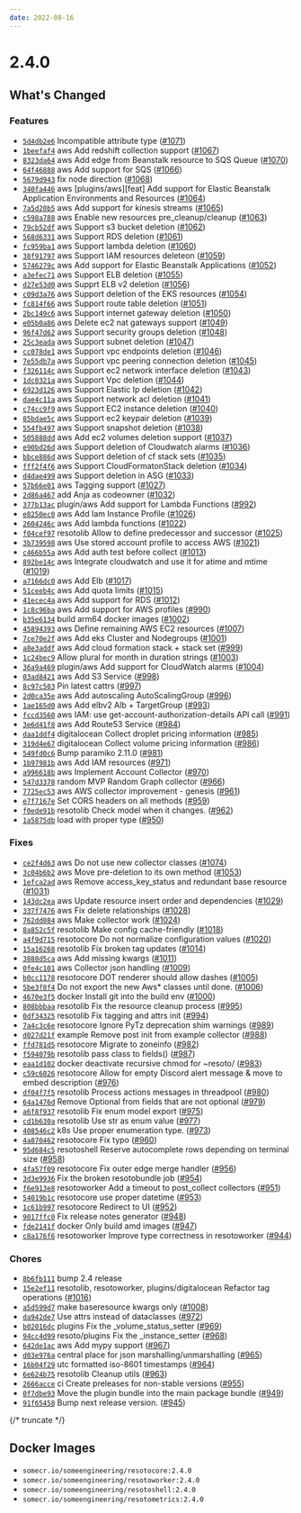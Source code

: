 ```yaml
---
date: 2022-08-16
---
```


# 2.4.0

## What's Changed

### Features

- [`5d4db2e6`](https://github.com/someengineering/resoto/commit/5d4db2e6) Incompatible attribute type ([#1071](https://github.com/someengineering/resoto/pull/1071))
- [`1beefaf4`](https://github.com/someengineering/resoto/commit/1beefaf4) <span class="badge badge--secondary">aws</span> Add redshift collection support ([#1067](https://github.com/someengineering/resoto/pull/1067))
- [`8323da64`](https://github.com/someengineering/resoto/commit/8323da64) <span class="badge badge--secondary">aws</span> Add edge from Beanstalk resource to SQS Queue ([#1070](https://github.com/someengineering/resoto/pull/1070))
- [`64f46888`](https://github.com/someengineering/resoto/commit/64f46888) <span class="badge badge--secondary">aws</span> Add support for SQS ([#1066](https://github.com/someengineering/resoto/pull/1066))
- [`5679d943`](https://github.com/someengineering/resoto/commit/5679d943) fix node direction ([#1068](https://github.com/someengineering/resoto/pull/1068))
- [`340fa446`](https://github.com/someengineering/resoto/commit/340fa446) <span class="badge badge--secondary">aws</span> [plugins/aws][feat] Add support for Elastic Beanstalk Application Environments and Resources ([#1064](https://github.com/someengineering/resoto/pull/1064))
- [`7a5d20b5`](https://github.com/someengineering/resoto/commit/7a5d20b5) <span class="badge badge--secondary">aws</span> Add support for kinesis streams ([#1065](https://github.com/someengineering/resoto/pull/1065))
- [`c598a788`](https://github.com/someengineering/resoto/commit/c598a788) <span class="badge badge--secondary">aws</span> Enable new resources pre_cleanup/cleanup ([#1063](https://github.com/someengineering/resoto/pull/1063))
- [`79cb52df`](https://github.com/someengineering/resoto/commit/79cb52df) <span class="badge badge--secondary">aws</span> Support s3 bucket deletion ([#1062](https://github.com/someengineering/resoto/pull/1062))
- [`568d6331`](https://github.com/someengineering/resoto/commit/568d6331) <span class="badge badge--secondary">aws</span> Support RDS deletion ([#1061](https://github.com/someengineering/resoto/pull/1061))
- [`fc959ba1`](https://github.com/someengineering/resoto/commit/fc959ba1) <span class="badge badge--secondary">aws</span> Support lambda deletion ([#1060](https://github.com/someengineering/resoto/pull/1060))
- [`38f91797`](https://github.com/someengineering/resoto/commit/38f91797) <span class="badge badge--secondary">aws</span> Support IAM resources deleteon ([#1059](https://github.com/someengineering/resoto/pull/1059))
- [`5746279c`](https://github.com/someengineering/resoto/commit/5746279c) <span class="badge badge--secondary">aws</span> Add support for Elastic Beanstalk Applications ([#1052](https://github.com/someengineering/resoto/pull/1052))
- [`a3efec71`](https://github.com/someengineering/resoto/commit/a3efec71) <span class="badge badge--secondary">aws</span> Support ELB deletion ([#1055](https://github.com/someengineering/resoto/pull/1055))
- [`d27e53d0`](https://github.com/someengineering/resoto/commit/d27e53d0) <span class="badge badge--secondary">aws</span> Supprt ELB v2 deletion ([#1056](https://github.com/someengineering/resoto/pull/1056))
- [`c09d3a76`](https://github.com/someengineering/resoto/commit/c09d3a76) <span class="badge badge--secondary">aws</span> Support deletion of the EKS resources ([#1054](https://github.com/someengineering/resoto/pull/1054))
- [`fc814f66`](https://github.com/someengineering/resoto/commit/fc814f66) <span class="badge badge--secondary">aws</span> Support route table deletion ([#1051](https://github.com/someengineering/resoto/pull/1051))
- [`2bc149c6`](https://github.com/someengineering/resoto/commit/2bc149c6) <span class="badge badge--secondary">aws</span> Support internet gateway deletion ([#1050](https://github.com/someengineering/resoto/pull/1050))
- [`e05b0a86`](https://github.com/someengineering/resoto/commit/e05b0a86) <span class="badge badge--secondary">aws</span> Delete ec2 nat gateways support ([#1049](https://github.com/someengineering/resoto/pull/1049))
- [`96f47d62`](https://github.com/someengineering/resoto/commit/96f47d62) <span class="badge badge--secondary">aws</span> Support security groups deletion ([#1048](https://github.com/someengineering/resoto/pull/1048))
- [`25c3eada`](https://github.com/someengineering/resoto/commit/25c3eada) <span class="badge badge--secondary">aws</span> Support subnet deletion ([#1047](https://github.com/someengineering/resoto/pull/1047))
- [`cc078de1`](https://github.com/someengineering/resoto/commit/cc078de1) <span class="badge badge--secondary">aws</span> Support vpc endpoints deletion ([#1046](https://github.com/someengineering/resoto/pull/1046))
- [`7e55db7a`](https://github.com/someengineering/resoto/commit/7e55db7a) <span class="badge badge--secondary">aws</span> Support vpc peering connection deletion ([#1045](https://github.com/someengineering/resoto/pull/1045))
- [`f326114c`](https://github.com/someengineering/resoto/commit/f326114c) <span class="badge badge--secondary">aws</span> Support ec2 network interface deletion ([#1043](https://github.com/someengineering/resoto/pull/1043))
- [`1dc0321a`](https://github.com/someengineering/resoto/commit/1dc0321a) <span class="badge badge--secondary">aws</span> Support Vpc deletion ([#1044](https://github.com/someengineering/resoto/pull/1044))
- [`6923d126`](https://github.com/someengineering/resoto/commit/6923d126) <span class="badge badge--secondary">aws</span> Support Elastic Ip deletion ([#1042](https://github.com/someengineering/resoto/pull/1042))
- [`dae4c11a`](https://github.com/someengineering/resoto/commit/dae4c11a) <span class="badge badge--secondary">aws</span> Support network acl deletion ([#1041](https://github.com/someengineering/resoto/pull/1041))
- [`c74cc9f9`](https://github.com/someengineering/resoto/commit/c74cc9f9) <span class="badge badge--secondary">aws</span> Support EC2 instance deletion ([#1040](https://github.com/someengineering/resoto/pull/1040))
- [`85bdae5c`](https://github.com/someengineering/resoto/commit/85bdae5c) <span class="badge badge--secondary">aws</span> Support ec2 keypair deletion ([#1039](https://github.com/someengineering/resoto/pull/1039))
- [`554fb497`](https://github.com/someengineering/resoto/commit/554fb497) <span class="badge badge--secondary">aws</span> Support snapshot deletion ([#1038](https://github.com/someengineering/resoto/pull/1038))
- [`505888dd`](https://github.com/someengineering/resoto/commit/505888dd) <span class="badge badge--secondary">aws</span> Add ec2 volumes deletion support ([#1037](https://github.com/someengineering/resoto/pull/1037))
- [`e90bd26d`](https://github.com/someengineering/resoto/commit/e90bd26d) <span class="badge badge--secondary">aws</span> Support deletion of Cloudwatch alarms ([#1036](https://github.com/someengineering/resoto/pull/1036))
- [`bbce886d`](https://github.com/someengineering/resoto/commit/bbce886d) <span class="badge badge--secondary">aws</span> Support deletion of cf stack sets ([#1035](https://github.com/someengineering/resoto/pull/1035))
- [`fff2f4f6`](https://github.com/someengineering/resoto/commit/fff2f4f6) <span class="badge badge--secondary">aws</span> Support CloudFormatonStack deletion ([#1034](https://github.com/someengineering/resoto/pull/1034))
- [`d4dae499`](https://github.com/someengineering/resoto/commit/d4dae499) <span class="badge badge--secondary">aws</span> Support deletion in ASG ([#1033](https://github.com/someengineering/resoto/pull/1033))
- [`57b66e01`](https://github.com/someengineering/resoto/commit/57b66e01) <span class="badge badge--secondary">aws</span> Tagging support ([#1027](https://github.com/someengineering/resoto/pull/1027))
- [`2d86a467`](https://github.com/someengineering/resoto/commit/2d86a467) add Anja as codeowner ([#1032](https://github.com/someengineering/resoto/pull/1032))
- [`377b13ac`](https://github.com/someengineering/resoto/commit/377b13ac) <span class="badge badge--secondary">plugin/aws</span> Add support for Lambda Functions ([#992](https://github.com/someengineering/resoto/pull/992))
- [`e8250ec0`](https://github.com/someengineering/resoto/commit/e8250ec0) <span class="badge badge--secondary">aws</span> Add Iam Instance Profile ([#1026](https://github.com/someengineering/resoto/pull/1026))
- [`2604246c`](https://github.com/someengineering/resoto/commit/2604246c) <span class="badge badge--secondary">aws</span> Add lambda functions ([#1022](https://github.com/someengineering/resoto/pull/1022))
- [`f04cef97`](https://github.com/someengineering/resoto/commit/f04cef97) <span class="badge badge--secondary">resotolib</span> Allow to define predecessor and successor ([#1025](https://github.com/someengineering/resoto/pull/1025))
- [`3b739598`](https://github.com/someengineering/resoto/commit/3b739598) <span class="badge badge--secondary">aws</span> Use stored account profile to access AWS ([#1021](https://github.com/someengineering/resoto/pull/1021))
- [`c466b55a`](https://github.com/someengineering/resoto/commit/c466b55a) <span class="badge badge--secondary">aws</span> Add auth test before collect ([#1013](https://github.com/someengineering/resoto/pull/1013))
- [`892be14c`](https://github.com/someengineering/resoto/commit/892be14c) <span class="badge badge--secondary">aws</span> Integrate cloudwatch and use it for atime and mtime ([#1019](https://github.com/someengineering/resoto/pull/1019))
- [`a7166dc0`](https://github.com/someengineering/resoto/commit/a7166dc0) <span class="badge badge--secondary">aws</span> Add Elb ([#1017](https://github.com/someengineering/resoto/pull/1017))
- [`51ceeb4c`](https://github.com/someengineering/resoto/commit/51ceeb4c) <span class="badge badge--secondary">aws</span> Add quota limits ([#1015](https://github.com/someengineering/resoto/pull/1015))
- [`41ecec4a`](https://github.com/someengineering/resoto/commit/41ecec4a) <span class="badge badge--secondary">aws</span> Add support for RDS ([#1012](https://github.com/someengineering/resoto/pull/1012))
- [`1c8c96ba`](https://github.com/someengineering/resoto/commit/1c8c96ba) <span class="badge badge--secondary">aws</span> Add support for AWS profiles ([#990](https://github.com/someengineering/resoto/pull/990))
- [`b35e6134`](https://github.com/someengineering/resoto/commit/b35e6134) build arm64 docker images ([#1002](https://github.com/someengineering/resoto/pull/1002))
- [`45894393`](https://github.com/someengineering/resoto/commit/45894393) <span class="badge badge--secondary">aws</span> Define remaining AWS EC2 resources ([#1007](https://github.com/someengineering/resoto/pull/1007))
- [`7ce70e2f`](https://github.com/someengineering/resoto/commit/7ce70e2f) <span class="badge badge--secondary">aws</span> Add eks Cluster and Nodegroups ([#1001](https://github.com/someengineering/resoto/pull/1001))
- [`a8e3addf`](https://github.com/someengineering/resoto/commit/a8e3addf) <span class="badge badge--secondary">aws</span> Add cloud formation stack + stack set ([#999](https://github.com/someengineering/resoto/pull/999))
- [`1c24bec9`](https://github.com/someengineering/resoto/commit/1c24bec9) Allow plural for month in duration strings ([#1003](https://github.com/someengineering/resoto/pull/1003))
- [`36a9a469`](https://github.com/someengineering/resoto/commit/36a9a469) <span class="badge badge--secondary">plugin/aws</span> Add support for CloudWatch alarms ([#1004](https://github.com/someengineering/resoto/pull/1004))
- [`03ad8421`](https://github.com/someengineering/resoto/commit/03ad8421) <span class="badge badge--secondary">aws</span> Add S3 Service ([#998](https://github.com/someengineering/resoto/pull/998))
- [`8c97c503`](https://github.com/someengineering/resoto/commit/8c97c503) Pin latest cattrs ([#997](https://github.com/someengineering/resoto/pull/997))
- [`2d0ca35e`](https://github.com/someengineering/resoto/commit/2d0ca35e) <span class="badge badge--secondary">aws</span> Add autoscaling AutoScalingGroup ([#996](https://github.com/someengineering/resoto/pull/996))
- [`1ae165d0`](https://github.com/someengineering/resoto/commit/1ae165d0) <span class="badge badge--secondary">aws</span> Add elbv2 Alb + TargetGroup ([#993](https://github.com/someengineering/resoto/pull/993))
- [`fccd3560`](https://github.com/someengineering/resoto/commit/fccd3560) <span class="badge badge--secondary">aws</span> IAM: use get-account-authorization-details API call ([#991](https://github.com/someengineering/resoto/pull/991))
- [`3e6d41f8`](https://github.com/someengineering/resoto/commit/3e6d41f8) <span class="badge badge--secondary">aws</span> Add Route53 Service ([#984](https://github.com/someengineering/resoto/pull/984))
- [`daa1ddf4`](https://github.com/someengineering/resoto/commit/daa1ddf4) <span class="badge badge--secondary">digitalocean</span> Collect droplet pricing information ([#985](https://github.com/someengineering/resoto/pull/985))
- [`319d4e67`](https://github.com/someengineering/resoto/commit/319d4e67) <span class="badge badge--secondary">digitalocean</span> Collect volume pricing information ([#986](https://github.com/someengineering/resoto/pull/986))
- [`549fd0c6`](https://github.com/someengineering/resoto/commit/549fd0c6) Bump paramiko 2.11.0 ([#981](https://github.com/someengineering/resoto/pull/981))
- [`1b97981b`](https://github.com/someengineering/resoto/commit/1b97981b) <span class="badge badge--secondary">aws</span> Add IAM resources ([#971](https://github.com/someengineering/resoto/pull/971))
- [`a996618b`](https://github.com/someengineering/resoto/commit/a996618b) <span class="badge badge--secondary">aws</span> Implement Account Collector ([#970](https://github.com/someengineering/resoto/pull/970))
- [`547d3378`](https://github.com/someengineering/resoto/commit/547d3378) <span class="badge badge--secondary">random</span> MVP Random Graph collector ([#966](https://github.com/someengineering/resoto/pull/966))
- [`7725ec53`](https://github.com/someengineering/resoto/commit/7725ec53) <span class="badge badge--secondary">aws</span> AWS collector improvement - genesis ([#961](https://github.com/someengineering/resoto/pull/961))
- [`e7f7167e`](https://github.com/someengineering/resoto/commit/e7f7167e) Set CORS headers on all methods ([#959](https://github.com/someengineering/resoto/pull/959))
- [`f0ede91b`](https://github.com/someengineering/resoto/commit/f0ede91b) <span class="badge badge--secondary">resotolib</span> Check model when it changes. ([#962](https://github.com/someengineering/resoto/pull/962))
- [`1a5875db`](https://github.com/someengineering/resoto/commit/1a5875db) load with proper type ([#950](https://github.com/someengineering/resoto/pull/950))

### Fixes

- [`ce2f4d63`](https://github.com/someengineering/resoto/commit/ce2f4d63) <span class="badge badge--secondary">aws</span> Do not use new collector classes ([#1074](https://github.com/someengineering/resoto/pull/1074))
- [`3c04b6b2`](https://github.com/someengineering/resoto/commit/3c04b6b2) <span class="badge badge--secondary">aws</span> Move pre-deletion to its own method ([#1053](https://github.com/someengineering/resoto/pull/1053))
- [`1efca2ad`](https://github.com/someengineering/resoto/commit/1efca2ad) <span class="badge badge--secondary">aws</span> Remove access_key_status and redundant base resource ([#1031](https://github.com/someengineering/resoto/pull/1031))
- [`143dc2ea`](https://github.com/someengineering/resoto/commit/143dc2ea) <span class="badge badge--secondary">aws</span> Update resource insert order and dependencies ([#1029](https://github.com/someengineering/resoto/pull/1029))
- [`337f7476`](https://github.com/someengineering/resoto/commit/337f7476) <span class="badge badge--secondary">aws</span> Fix delete relationships ([#1028](https://github.com/someengineering/resoto/pull/1028))
- [`762dd084`](https://github.com/someengineering/resoto/commit/762dd084) <span class="badge badge--secondary">aws</span> Make collector work ([#1024](https://github.com/someengineering/resoto/pull/1024))
- [`8a852c5f`](https://github.com/someengineering/resoto/commit/8a852c5f) <span class="badge badge--secondary">resotolib</span> Make config cache-friendly ([#1018](https://github.com/someengineering/resoto/pull/1018))
- [`a4f9d715`](https://github.com/someengineering/resoto/commit/a4f9d715) <span class="badge badge--secondary">resotocore</span> Do not normalize configuration values ([#1020](https://github.com/someengineering/resoto/pull/1020))
- [`15a16268`](https://github.com/someengineering/resoto/commit/15a16268) <span class="badge badge--secondary">resotolib</span> Fix broken tag updates ([#1014](https://github.com/someengineering/resoto/pull/1014))
- [`3888d5ca`](https://github.com/someengineering/resoto/commit/3888d5ca) <span class="badge badge--secondary">aws</span> Add missing kwargs ([#1011](https://github.com/someengineering/resoto/pull/1011))
- [`0fe4c101`](https://github.com/someengineering/resoto/commit/0fe4c101) <span class="badge badge--secondary">aws</span> Collector json handling ([#1009](https://github.com/someengineering/resoto/pull/1009))
- [`b0cc1178`](https://github.com/someengineering/resoto/commit/b0cc1178) <span class="badge badge--secondary">resotocore</span> DOT renderer should allow dashes ([#1005](https://github.com/someengineering/resoto/pull/1005))
- [`5be3f8f4`](https://github.com/someengineering/resoto/commit/5be3f8f4) Do not export the new Aws\* classes until done. ([#1006](https://github.com/someengineering/resoto/pull/1006))
- [`4670e3f5`](https://github.com/someengineering/resoto/commit/4670e3f5) <span class="badge badge--secondary">docker</span> Install git into the build env ([#1000](https://github.com/someengineering/resoto/pull/1000))
- [`808bbbaa`](https://github.com/someengineering/resoto/commit/808bbbaa) <span class="badge badge--secondary">resotolib</span> Fix the resource cleanup process ([#995](https://github.com/someengineering/resoto/pull/995))
- [`0df34325`](https://github.com/someengineering/resoto/commit/0df34325) <span class="badge badge--secondary">resotolib</span> Fix tagging and attrs init ([#994](https://github.com/someengineering/resoto/pull/994))
- [`7a4c3c6e`](https://github.com/someengineering/resoto/commit/7a4c3c6e) <span class="badge badge--secondary">resotocore</span> Ignore PyTz deprecation shim warnings ([#989](https://github.com/someengineering/resoto/pull/989))
- [`d027d21f`](https://github.com/someengineering/resoto/commit/d027d21f) <span class="badge badge--secondary">example</span> Remove post init from example collector ([#988](https://github.com/someengineering/resoto/pull/988))
- [`ffd781d5`](https://github.com/someengineering/resoto/commit/ffd781d5) <span class="badge badge--secondary">resotocore</span> Migrate to zoneinfo ([#982](https://github.com/someengineering/resoto/pull/982))
- [`f594079b`](https://github.com/someengineering/resoto/commit/f594079b) <span class="badge badge--secondary">resotolib</span> pass class to fields() ([#987](https://github.com/someengineering/resoto/pull/987))
- [`eaa1d102`](https://github.com/someengineering/resoto/commit/eaa1d102) <span class="badge badge--secondary">docker</span> deactivate recursive chmod for ~resoto/ ([#983](https://github.com/someengineering/resoto/pull/983))
- [`c59c6026`](https://github.com/someengineering/resoto/commit/c59c6026) <span class="badge badge--secondary">resotocore</span> Allow for empty Discord alert message & move to embed description ([#976](https://github.com/someengineering/resoto/pull/976))
- [`df04f7f5`](https://github.com/someengineering/resoto/commit/df04f7f5) <span class="badge badge--secondary">resotolib</span> Process actions messages in threadpool ([#980](https://github.com/someengineering/resoto/pull/980))
- [`64a1476d`](https://github.com/someengineering/resoto/commit/64a1476d) Remove Optional from fields that are not optional ([#979](https://github.com/someengineering/resoto/pull/979))
- [`a6f8f937`](https://github.com/someengineering/resoto/commit/a6f8f937) <span class="badge badge--secondary">resotolib</span> Fix enum model export ([#975](https://github.com/someengineering/resoto/pull/975))
- [`cd1b630a`](https://github.com/someengineering/resoto/commit/cd1b630a) <span class="badge badge--secondary">resotolib</span> Use str as enum value ([#977](https://github.com/someengineering/resoto/pull/977))
- [`408546c2`](https://github.com/someengineering/resoto/commit/408546c2) <span class="badge badge--secondary">k8s</span> Use proper enumeration type. ([#973](https://github.com/someengineering/resoto/pull/973))
- [`4a870462`](https://github.com/someengineering/resoto/commit/4a870462) <span class="badge badge--secondary">resotocore</span> Fix typo ([#960](https://github.com/someengineering/resoto/pull/960))
- [`95d684c5`](https://github.com/someengineering/resoto/commit/95d684c5) <span class="badge badge--secondary">resotoshell</span> Reserve autocomplete rows depending on terminal size ([#958](https://github.com/someengineering/resoto/pull/958))
- [`4fa57f09`](https://github.com/someengineering/resoto/commit/4fa57f09) <span class="badge badge--secondary">resotocore</span> Fix outer edge merge handler ([#956](https://github.com/someengineering/resoto/pull/956))
- [`3d3e9936`](https://github.com/someengineering/resoto/commit/3d3e9936) Fix the broken resotobundle job ([#954](https://github.com/someengineering/resoto/pull/954))
- [`f6e913e8`](https://github.com/someengineering/resoto/commit/f6e913e8) <span class="badge badge--secondary">resotoworker</span> Add a timeout to post_collect collectors ([#951](https://github.com/someengineering/resoto/pull/951))
- [`54019b1c`](https://github.com/someengineering/resoto/commit/54019b1c) <span class="badge badge--secondary">resotocore</span> use proper datetime ([#953](https://github.com/someengineering/resoto/pull/953))
- [`1c61b997`](https://github.com/someengineering/resoto/commit/1c61b997) <span class="badge badge--secondary">resotocore</span> Redirect to UI ([#952](https://github.com/someengineering/resoto/pull/952))
- [`9017ffc0`](https://github.com/someengineering/resoto/commit/9017ffc0) Fix release notes generator ([#948](https://github.com/someengineering/resoto/pull/948))
- [`fde2141f`](https://github.com/someengineering/resoto/commit/fde2141f) <span class="badge badge--secondary">docker</span> Only build amd images ([#947](https://github.com/someengineering/resoto/pull/947))
- [`c8a176f6`](https://github.com/someengineering/resoto/commit/c8a176f6) <span class="badge badge--secondary">resotoworker</span> Improve type correctness in resotoworker ([#944](https://github.com/someengineering/resoto/pull/944))

### Chores

- [`8b6fb111`](https://github.com/someengineering/resoto/commit/8b6fb111) bump 2.4 release
- [`15e2ef11`](https://github.com/someengineering/resoto/commit/15e2ef11) <span class="badge badge--secondary">resotolib, resotoworker, plugins/digitalocean</span> Refactor tag operations ([#1016](https://github.com/someengineering/resoto/pull/1016))
- [`a5d599d7`](https://github.com/someengineering/resoto/commit/a5d599d7) make baseresource kwargs only ([#1008](https://github.com/someengineering/resoto/pull/1008))
- [`da942de7`](https://github.com/someengineering/resoto/commit/da942de7) Use attrs instead of dataclasses ([#972](https://github.com/someengineering/resoto/pull/972))
- [`b02016dc`](https://github.com/someengineering/resoto/commit/b02016dc) <span class="badge badge--secondary">plugins</span> Fix the \_volume_status_setter ([#969](https://github.com/someengineering/resoto/pull/969))
- [`94cc4d99`](https://github.com/someengineering/resoto/commit/94cc4d99) <span class="badge badge--secondary">resoto/plugins</span> Fix the \_instance_setter ([#968](https://github.com/someengineering/resoto/pull/968))
- [`642de1ac`](https://github.com/someengineering/resoto/commit/642de1ac) <span class="badge badge--secondary">aws</span> Add mypy support ([#967](https://github.com/someengineering/resoto/pull/967))
- [`d03e976a`](https://github.com/someengineering/resoto/commit/d03e976a) central place for json marshalling/unmarshalling ([#965](https://github.com/someengineering/resoto/pull/965))
- [`16b04f29`](https://github.com/someengineering/resoto/commit/16b04f29) utc formatted iso-8601 timestamps ([#964](https://github.com/someengineering/resoto/pull/964))
- [`6e624b75`](https://github.com/someengineering/resoto/commit/6e624b75) <span class="badge badge--secondary">resotolib</span> Cleanup utils ([#963](https://github.com/someengineering/resoto/pull/963))
- [`2666acce`](https://github.com/someengineering/resoto/commit/2666acce) <span class="badge badge--secondary">ci</span> Create preleases for non-stable versions ([#955](https://github.com/someengineering/resoto/pull/955))
- [`0f7dbe93`](https://github.com/someengineering/resoto/commit/0f7dbe93) Move the plugin bundle into the main package bundle ([#949](https://github.com/someengineering/resoto/pull/949))
- [`91f65458`](https://github.com/someengineering/resoto/commit/91f65458) Bump next release version. ([#945](https://github.com/someengineering/resoto/pull/945))

{/* truncate */}

## Docker Images

- `somecr.io/someengineering/resotocore:2.4.0`
- `somecr.io/someengineering/resotoworker:2.4.0`
- `somecr.io/someengineering/resotoshell:2.4.0`
- `somecr.io/someengineering/resotometrics:2.4.0`
